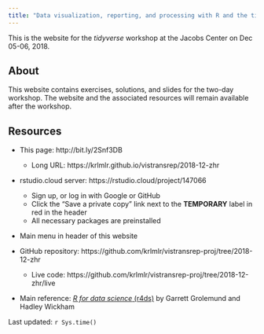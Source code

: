 ```yaml
---
title: "Data visualization, reporting, and processing with R and the tidyverse"
---
```


This is the website for the _tidyverse_ workshop at the Jacobs Center on Dec 05-06, 2018.

## About

This website contains exercises, solutions, and slides for the two-day workshop.  The website and the associated resources will remain available after the workshop.

## Resources

- This page: http://bit.ly/2Snf3DB
    - Long URL: https://krlmlr.github.io/vistransrep/2018-12-zhr

- rstudio.cloud server: https://rstudio.cloud/project/147066
    - Sign up, or log in with Google or GitHub
    - Click the "Save a private copy" link next to the **TEMPORARY** label in red in the header
    - All necessary packages are preinstalled

- Main menu in header of this website

- GitHub repository: https://github.com/krlmlr/vistransrep-proj/tree/2018-12-zhr
    - Live code: https://github.com/krlmlr/vistransrep-proj/tree/2018-12-zhr/live

- Main reference: [*R for data science* (r4ds)](http://r4ds.had.co.nz/) by Garrett Grolemund and Hadley Wickham

Last updated: `r Sys.time()`
